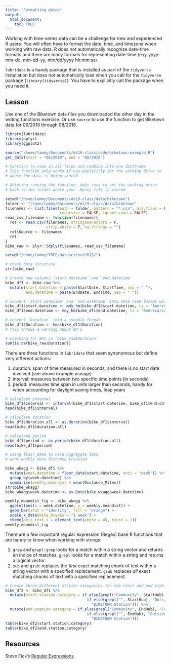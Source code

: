 ```yaml
---
title: "Formatting dates"
output: 
  html_document:
    toc: TRUE
---
```


Working with time-series data can be a challenge for new and experienced R users. You will often have to format the date, time, and timezone when working with raw data. R does not automatically recognize date-time formats and there are many formats for representing date-time (e.g. yyyy-mm-dd, mm-dd-yy, mm/dd/yyyy hh:mm:ss).

`lubridate` is a handy package that is installed as part of the `tidyverse` installation but does not automatically load when you call for the `tidyverse` package (`library(tidyverse)`). You have to explicitly call the package when you need it.

## Lesson

Use one of the Biketown data files you downloaded the other day in the writing functions exercise. Or use `source` to use the function to get Biketown data for 06/2018 through 08/2018.
```r
library(lubridate)
library(dplyr)
library(ggplot2)

source("/home/tammy/Documents/ds19-class/code/biketown-example.R")
get_data(start = "06/2018", end = "08/2018")

# Function to read in all files and combine into one dataframe
# This function only works if you explicitly set the working drive to
# where the data is being stored

# Aftering running the function, make sure to set the working drive
# back to the folder where your .Rproj file is stored.

setwd("/home/tammy/Documents/ds19-class/data/biketown")
folder <- "/home/tammy/Documents/ds19-class/data/biketown"
filenames <- list.files(path = folder, pattern = "*.csv", all.files = FALSE, full.names = FALSE,
                        recursive = FALSE, ignore.case = FALSE)
read_csv_filename <- function(filenames){
  ret <- read.csv(filenames, stringsAsFactors = F, 
                  strip.white = T, na.strings = "")
  ret$Source <- filenames
  ret
}
bike_raw <- plyr::ldply(filenames, read_csv_filename)

setwd("/home/tammy/TREC/datascience2019/")
```

```r
# check data structure
str(bike_raw)

# create new columns `start.datetime` and `end.datetime`
bike_df1 <- bike_raw %>%
  mutate(start.datetime = paste(StartDate, StartTime, sep = " "),
         end.datetime = paste(EndDate, EndTime, sep = " "))

# convert `start.datetime` and `end.datetime` into date time format with appropriate timezone
bike_df1$start.datetime <- mdy_hm(bike_df1$start.datetime, tz = "America/Los_Angeles")
bike_df1$end.datetime <- mdy_hm(bike_df1$end.datetime, tz = "America/Los_Angeles")

# convert `Duration` into a useable format
bike_df1$Duration <- hms(bike_df1$Duration)
# this throws a warning about NA's

# checking for NAs in `bike_raw$Duration`
sum(is.na(bike_raw$Duration))
```

There are three functions in `lubridate` that seem synonomous but define very different actions:

1. duration: span of time measured in seconds, and there is no start date involved (see above example useage)
1. interval: measures between two specific time points (in seconds)
1. period: measures time span in units larger than seconds, handy for when accounting for daylight saving times, leap years

```r
# calculate interval
bike_df1$interval <- interval(bike_df1$start.datetime, bike_df1$end.datetime)
head(bike_df1$interval)

# calculate duration
bike_df1$duration.all <- as.duration(bike_df1$interval)
head(bike_df1$duration.all)

# calculate period
bike_df1$period <- as.period(bike_df1$duration.all)
head(bike_df1$period)
```

```r
# using floor_date to help aggregate data
# want weekly mean distance traveled

bike_wkagg <- bike_df1 %>%
  mutate(week.datetime = floor_date(start.datetime, unit = "week")) %>%
  group_by(week.datetime) %>%
  summarise(weekly.meandist = mean(Distance_Miles))
str(bike_wkagg)
bike_wkagg$week.datetime <- as.Date(bike_wkagg$week.datetime)

weekly_meandist_fig <- bike_wkagg %>%
  ggplot(aes(x = week.datetime, y = weekly.meandist)) +
  geom_bar(stat = "identity", fill = "orange") +
  scale_x_date(date_breaks = "1 week") +
  theme(axis.text.x = element_text(angle = 45, hjust = 1))
weekly_meandist_fig
```

There are a few important regular expression (Regex) base R functions that are handy to know when working with strings:

1. `grep` and `grepl`: `grep` looks for a match within a string vector and returns an indice of matches. `grepl` looks for a match within a string and returns a logical vector.
1. `sub` and `gsub`: replaces the *first* exact matching chunk of text within a string vector with a specified replacement. `gsub` replaces *all* exact matching chunks of text with a specified replacement.

```r
# Create three different station categories for the start and end stations
bike_df2 <- bike_df1 %>%
  mutate(start.station.category = if_else(grepl("Community", StartHub), "Community Station",
                                    if_else(grepl("", StartHub), "Outside Station",
                                      "BIKETOWN Station"))) %>%
  mutate(end.station.category = if_else(grepl("Community", EndHub), "Community Station",
                                    if_else(grepl("", EndHub), "Outside Station",
                                      "BIKETOWN Station")))
table(bike_df2$start.station.category)
table(bike_df2$end.station.category)


```

## Resources
Steve Fick's [Regular Expressions](https://d-rug.github.io/blog/2015/regex.fick)